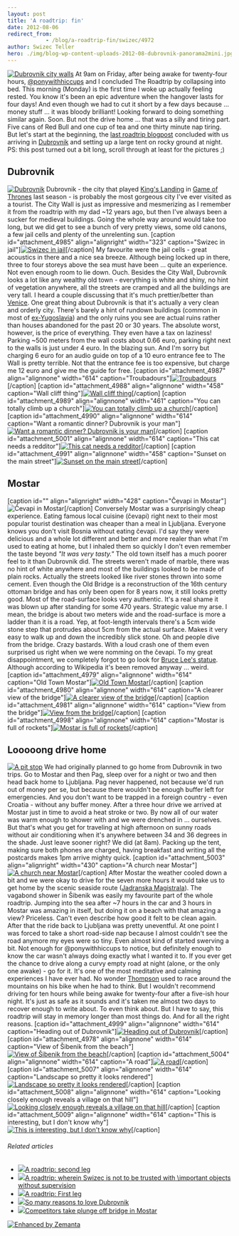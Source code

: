```yaml
---
layout: post
title: 'A roadtrip: fin'
date: 2012-08-06
redirect_from: 
            - /blog/a-roadtrip-fin/swizec/4972
author: Swizec Teller
hero: ./img/blog-wp-content-uploads-2012-08-dubrovnik-panorama2mini.jpg
---
```

[![Dubrovnik city walls](http://swizec.com/blog/wp-content/uploads/2012/08/dubrovnik-panorama2mini.jpg "Dubrovnik city walls")](./img/blog-wp-content-uploads-2012-08-dubrovnik-panorama2mini.jpg) At 9am on Friday, after being awake for twenty-four hours, [@ponywithhiccups](http://twitter.com/ponywithhiccups) and I concluded The Roadtrip by collapsing into bed. This morning (Monday) is the first time I woke up actually feeling rested. You know it's been an epic adventure when the hangover lasts for four days! And even though we had to cut it short by a few days because ... money stuff ... it was bloody brilliant! Looking forward to doing something similar again. Soon. But not the drive home ... that was a silly and tiring part. Five cans of Red Bull and one cup of tea and one thirty minute nap tiring. But let's start at the beginning, the [last roadtrip blogpost](http://swizec.com/blog/a-roadtrip-second-leg/swizec/4953 "A roadtrip: second leg") concluded with us arriving in [Dubrovnik](http://whc.unesco.org/en/list/95 "Old City of Dubrovnik") and setting up a large tent on rocky ground at night. PS: this post turned out a bit long, scroll through at least for the pictures ;)

## Dubrovnik

[![Dubrovnik](./img/blog-wp-content-uploads-2012-08-IMG_1932-1024x768.jpg "Dubrovnik")](http://swizec.com/blog/wp-content/uploads/2012/08/IMG_1932.jpg) Dubrovnik - the city that played [King's Landing](http://en.wikipedia.org/wiki/World_of_A_Song_of_Ice_and_Fire "World of A Song of Ice and Fire") in [Game of Thrones](http://www.hbo.com/game-of-thrones "Game of Thrones") last season - is probably the most gorgeous city I've ever visited as a tourist. The City Wall is just as impressive and mesmerizing as I remember it from the roadtrip with my dad ~12 years ago, but then I've always been a sucker for medieval buildings. Going the whole way around would take too long, but we did get to see a bunch of very pretty views, some old canons, a few jail cells and plenty of the unrelenting sun. \[caption id="attachment_4985" align="alignright" width="323" caption="Swizec in jail"][![Swizec in jail](./img/blog-wp-content-uploads-2012-08-IMG_1947-768x1024.jpg "Swizec in jail")](http://swizec.com/blog/wp-content/uploads/2012/08/IMG_1947.jpg)\[/caption] My favourite were the jail cells - great acoustics in there and a nice sea breeze. Although being locked up in there, three to four storeys above the sea must have been ... quite an experience. Not even enough room to lie down. Ouch. Besides the City Wall, Dubrovnik looks a lot like any wealthy old town - everything is white and shiny, no hint of vegetation anywhere, all the streets are cramped and all the buildings are very tall. I heard a couple discussing that it's much prettier/better than [Venice](http://whc.unesco.org/en/list/394 "Venice and its Lagoon"). One great thing about Dubrovnik is that it's actually a very clean and orderly city. There's barely a hint of rundown buildings (common in most of [ex-Yugoslavia](http://en.wikipedia.org/wiki/Former_Yugoslavia "Former Yugoslavia")) and the only ruins you see are actual ruins rather than houses abandoned for the past 20 or 30 years. The absolute worst, however, is the price of everything. They even have a tax on laziness! Parking ~500 meters from the wall costs about 0.66 euro, parking right next to the walls is just under 4 euro. In the blazing sun. And I'm sorry but charging 6 euro for an audio guide on top of a 10 euro entrance fee to The Wall is pretty terrible. Not that the entrance fee is too expensive, but charge me 12 euro and give me the guide for free. \[caption id="attachment_4987" align="alignnone" width="614" caption="Troubadours"][![Troubadours](./img/blog-wp-content-uploads-2012-08-photo-11-e1344249171498-1024x764.jpg "Troubadours")](http://swizec.com/blog/wp-content/uploads/2012/08/photo-11.jpeg)\[/caption] \[caption id="attachment_4988" align="alignnone" width="458" caption="Wall cliff thing"][![Wall cliff thing](./img/blog-wp-content-uploads-2012-08-photo-21-e1344249234790-764x1024.jpg "Wall cliff thing")](http://swizec.com/blog/wp-content/uploads/2012/08/photo-21.jpeg)\[/caption] \[caption id="attachment_4989" align="alignnone" width="461" caption="You can totally climb up a church"][![You can totally climb up a church](./img/blog-wp-content-uploads-2012-08-IMG_1954-768x1024.jpg "You can totally climb up a church")](http://swizec.com/blog/wp-content/uploads/2012/08/IMG_1954.jpg)\[/caption] \[caption id="attachment_4990" align="alignnone" width="614" caption="Want a romantic dinner? Dubrovnik is your man"][![Want a romantic dinner? Dubrovnik is your man](./img/blog-wp-content-uploads-2012-08-IMG_1978-1024x768.jpg "Want a romantic dinner? Dubrovnik is your man")](http://swizec.com/blog/wp-content/uploads/2012/08/IMG_1978.jpg)\[/caption] \[caption id="attachment_5001" align="alignnone" width="614" caption="This cat needs a redditor"][![This cat needs a redditor](./img/blog-wp-content-uploads-2012-08-IMG_2003-1024x768.jpg "This cat needs a redditor")](http://swizec.com/blog/wp-content/uploads/2012/08/IMG_2003.jpg)\[/caption] \[caption id="attachment_4991" align="alignnone" width="458" caption="Sunset on the main street"][![Sunset on the main street](./img/blog-wp-content-uploads-2012-08-photo2-e1344249415170-764x1024.jpg "Sunset on the main street")](http://swizec.com/blog/wp-content/uploads/2012/08/photo2.jpeg)\[/caption]

## 

## Mostar

\[caption id="" align="alignright" width="428" caption="Čevapi in Mostar"]![Čevapi in Mostar](http://distilleryimage8.instagram.com/1ecf8b18dd2111e19d0322000a1d02f2_7.jpg "Čevapi in Mostar")\[/caption] Conversely Mostar was a surprisingly cheap experience. Eating famous local cuisine (čevapi) right next to their most popular tourist destination was cheaper than a meal in Ljubljana. Everyone knows you don't visit Bosnia without eating čevapi. I'd say they were delicious and a whole lot different and better and more realer than what I'm used to eating at home, but I inhaled them so quickly I don't even remember the taste beyond _"It was very tasty."_ The old town itself has a much poorer feel to it than Dubrovnik did. The streets weren't made of marble, there was no hint of white anywhere and most of the buildings looked to be made of plain rocks. Actually the streets looked like river stones thrown into some cement. Even though the Old Bridge is a reconstruction of the 16th century ottoman bridge and has only been open for 8 years now, it still looks pretty good. Most of the road-surface looks very authentic. It's a real shame it was blown up after standing for some 470 years. Strategic value my arse. I mean, the bridge is about two meters wide and the road-surface is more a ladder than it is a road. Yep, at foot-length intervals there's a 5cm wide stone step that protrudes about 5cm from the actual surface. Makes it very easy to walk up and down the incredibly slick stone. Oh and people dive from the bridge. Crazy bastards. With a loud crash one of them even surprised us right when we were nomming on the čevapi. To my great disappointment, we completely forgot to go look for [Bruce Lee's statue](http://en.wikipedia.org/wiki/Mostar_Bruce_Lee_statue). Although according to Wikipedia it's been removed anyway ... weird. \[caption id="attachment_4979" align="alignnone" width="614" caption="Old Town Mostar"][![Old Town Mostar](./img/blog-wp-content-uploads-2012-08-photo1-1024x764.jpg "Old Town Mostar")](http://swizec.com/blog/wp-content/uploads/2012/08/photo1.jpeg)\[/caption] \[caption id="attachment_4980" align="alignnone" width="614" caption="A clearer view of the bridge"][![A clearer view of the bridge](./img/blog-wp-content-uploads-2012-08-photo-1-1024x764.jpg "A clearer view of the bridge")](http://swizec.com/blog/wp-content/uploads/2012/08/photo-1.jpeg)\[/caption] \[caption id="attachment_4981" align="alignnone" width="614" caption="View from the bridge"][![View from the bridge](./img/blog-wp-content-uploads-2012-08-photo-2-1024x764.jpg "View from the bridge")](http://swizec.com/blog/wp-content/uploads/2012/08/photo-2.jpeg)\[/caption] \[caption id="attachment_4998" align="alignnone" width="614" caption="Mostar is full of rockets"][![Mostar is full of rockets](./img/blog-wp-content-uploads-2012-08-IMG_2050-1024x768.jpg "Mostar is full of rockets")](http://swizec.com/blog/wp-content/uploads/2012/08/IMG_2050.jpg)\[/caption]

## 

## Looooong drive home

[![A pit stop](./img/blog-wp-content-uploads-2012-08-202505_10150999892841267_1541795793_o-1024x256.jpg "A pit stop")](http://swizec.com/blog/wp-content/uploads/2012/08/202505_10150999892841267_1541795793_o.jpeg) We had originally planned to go home from Dubrovnik in two trips. Go to Mostar and then Pag, sleep over for a night or two and then head back home to Ljubljana. Pag never happened, not because we'd run out of money per se, but because there wouldn't be enough buffer left for emergencies. And you don't want to be trapped in a foreign country - even Croatia - without any buffer money. After a three hour drive we arrived at Mostar just in time to avoid a heat stroke or two. By now all of our water was warm enough to shower with and we were drenched in ... ourselves. But that's what you get for traveling at high afternoon on sunny roads without air conditioning when it's anywhere between 34 and 36 degrees in the shade. Just leave sooner right? We did (at 8am). Packing up the tent, making sure both phones are charged, having breakfast and writing all the postcards makes 1pm arrive mighty quick. \[caption id="attachment_5003" align="alignright" width="430" caption="A church near Mostar"][![A church near Mostar](./img/blog-wp-content-uploads-2012-08-IMG_1650-1024x768.jpg "A church near Mostar")](http://swizec.com/blog/wp-content/uploads/2012/08/IMG_1650.jpg)\[/caption] After Mostar the weather cooled down a bit and we were okay to drive for the seven more hours it would take us to get home by the scenic seaside route ([Jadranska Magistrala](http://en.wikipedia.org/wiki/Adriatic_Highway)). The vagabond shower in Šibenik was easily my favourite part of the whole roadtrip. Jumping into the sea after ~7 hours in the car and 3 hours in Mostar was amazing in itself, but doing it on a beach with that amazing a view? Priceless. Can't even describe how good it felt to be clean again. After that the ride back to Ljubljana was pretty uneventful. At one point I was forced to take a short road-side nap because I almost couldn't see the road anymore my eyes were so tiny. Even almost kind of started swerving a bit. Not enough for @ponywithhiccups to notice, but definitely enough to know the car wasn't always doing exactly what I wanted it to. If you ever get the chance to drive along a curvy empty road at night (alone, or the only one awake) - go for it. It's one of the most meditative and calming experiences I have ever had. No wonder [Thompson](http://en.wikipedia.org/wiki/Hunter_Thompson) used to race around the mountains on his bike when he had to think. But I wouldn't recommend driving for ten hours while being awake for twenty-four after a five-ish hour night. It's just as safe as it sounds and it's taken me almost two days to recover enough to write about. To even think about. But I have to say, this roadtrip will stay in memory longer than most things do. And for all the right reasons. \[caption id="attachment_4999" align="alignnone" width="614" caption="Heading out of Dubrovnik"][![Heading out of Dubrovnik](./img/blog-wp-content-uploads-2012-08-IMG_2028-1024x768.jpg "Heading out of Dubrovnik")](http://swizec.com/blog/wp-content/uploads/2012/08/IMG_2028.jpg)\[/caption] \[caption id="attachment_4978" align="alignnone" width="614" caption="View of Šibenik from the beach"][![View of Šibenik from the beach](./img/blog-wp-content-uploads-2012-08-photo-e1344104367841-1024x764.jpg "View of Šibenik from the beach")](http://swizec.com/blog/wp-content/uploads/2012/08/photo.jpeg)\[/caption] \[caption id="attachment_5004" align="alignnone" width="614" caption="A road"][![A road](./img/blog-wp-content-uploads-2012-08-IMG_1652-1024x768.jpg "A road")](http://swizec.com/blog/wp-content/uploads/2012/08/IMG_1652.jpg)\[/caption] \[caption id="attachment_5007" align="alignnone" width="614" caption="Landscape so pretty it looks rendered"][![Landscape so pretty it looks rendered](./img/blog-wp-content-uploads-2012-08-IMG_1813-1024x768.jpg "Landscape so pretty it looks rendered")](http://swizec.com/blog/wp-content/uploads/2012/08/IMG_1813.jpg)\[/caption] \[caption id="attachment_5008" align="alignnone" width="614" caption="Looking closely enough reveals a village on that hill"][![Looking closely enough reveals a village on that hill](./img/blog-wp-content-uploads-2012-08-IMG_1821-1024x768.jpg "Looking closely enough reveals a village on that hill")](http://swizec.com/blog/wp-content/uploads/2012/08/IMG_1821.jpg)\[/caption] \[caption id="attachment_5009" align="alignnone" width="614" caption="This is interesting, but I don't know why"][![This is interesting, but I don't know why](./img/blog-wp-content-uploads-2012-08-IMG_1854-1024x768.jpg "This is interesting, but I don't know why")](http://swizec.com/blog/wp-content/uploads/2012/08/IMG_1854.jpg)\[/caption]

###### Related articles

- [![](http://i.zemanta.com/103729212_80_80.jpg)](http://swizec.com/blog/a-roadtrip-second-leg/swizec/4953)[A roadtrip: second leg](http://swizec.com/blog/a-roadtrip-second-leg/swizec/4953)
- [![](http://i.zemanta.com/103324153_80_80.jpg)](http://swizec.com/blog/a-roadtrip-wherein-swizec-is-not-to-be-trusted-with-\important-objects-without-supervision/swizec/4923)[A roadtrip: wherein Swizec is not to be trusted with \\important objects without supervision](http://swizec.com/blog/a-roadtrip-wherein-swizec-is-not-to-be-trusted-with-\important-objects-without-supervision/swizec/4923)
- [![](http://i.zemanta.com/103068899_80_80.jpg)](http://swizec.com/blog/a-roadtrip-first-leg/swizec/4906)[A roadtrip: First leg](http://swizec.com/blog/a-roadtrip-first-leg/swizec/4906)
- [![](http://i.zemanta.com/94176601_80_80.jpg)](http://sebasilver.wordpress.com/2012/06/13/so-many-reasons-to-love-dubrovnik/)[So many reasons to love Dubrovnik](http://sebasilver.wordpress.com/2012/06/13/so-many-reasons-to-love-dubrovnik/)
- [![](http://i.zemanta.com/103666117_80_80.jpg)](http://photoblog.nbcnews.com/_news/2012/07/30/13026636-competitors-take-plunge-off-bridge-in-mostar)[Competitors take plunge off bridge in Mostar](http://photoblog.nbcnews.com/_news/2012/07/30/13026636-competitors-take-plunge-off-bridge-in-mostar)

[![Enhanced by Zemanta](http://img.zemanta.com/zemified_e.png?x-id=a3a58b52-b1f1-44ac-b00b-9f84c325519a)](http://www.zemanta.com/?px "Enhanced by Zemanta")